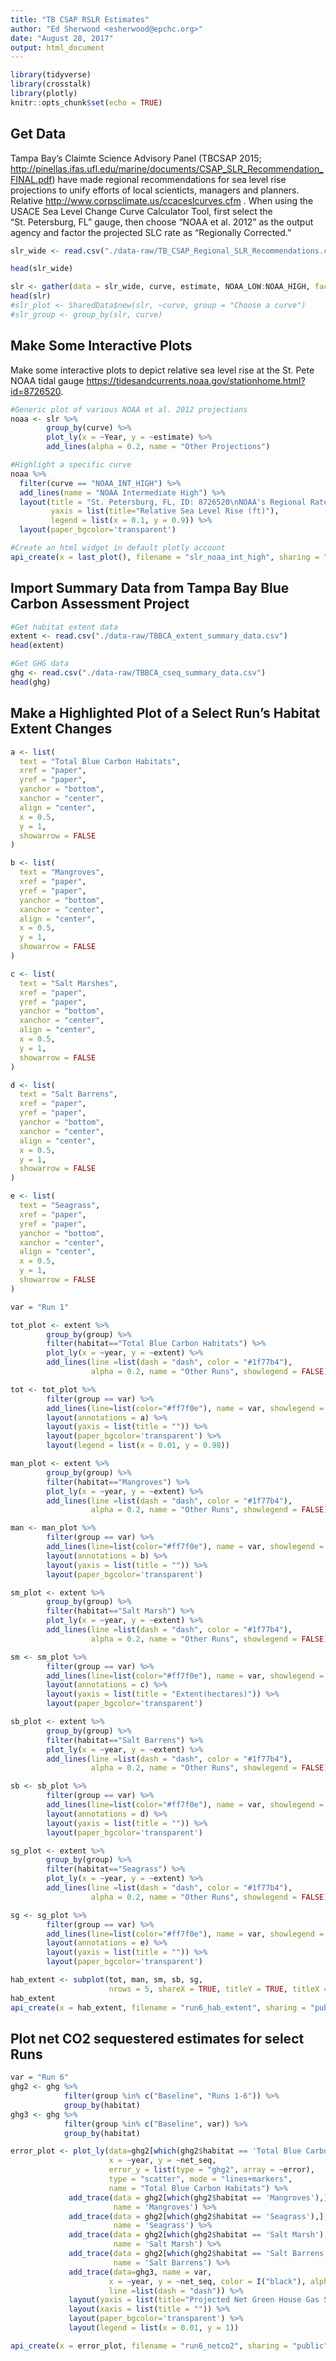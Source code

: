 ```yaml
---
title: "TB CSAP RSLR Estimates"
author: "Ed Sherwood <esherwood@epchc.org>"
date: "August 28, 2017"
output: html_document
---
```


```r
library(tidyverse)
library(crosstalk)
library(plotly)
knitr::opts_chunk$set(echo = TRUE)
```

## Get Data
Tampa Bay's Claimte Science Advisory Panel (TBCSAP 2015; <http://pinellas.ifas.ufl.edu/marine/documents/CSAP_SLR_Recommendation_FINAL.pdf>) have made regional recommendations for sea level rise projections to unify efforts of local scienticts, managers and planners. Relative  <http://www.corpsclimate.us/ccaceslcurves.cfm> . When using the USACE Sea Level Change Curve Calculator Tool, first select the “St. Petersburg, FL” gauge, then choose “NOAA et al. 2012” as the output agency and factor the projected SLC rate as “Regionally Corrected.”
```r
slr_wide <- read.csv("./data-raw/TB_CSAP_Regional_SLR_Recommendations.csv")

head(slr_wide)

slr <- gather(data = slr_wide, curve, estimate, NOAA_LOW:NOAA_HIGH, factor_key = T)
head(slr)
#slr_plot <- SharedData$new(slr, ~curve, group = "Choose a curve")
#slr_group <- group_by(slr, curve)
```

## Make Some Interactive Plots

Make some interactive plots to depict relative sea level rise at the St. Pete NOAA tidal gauge <https://tidesandcurrents.noaa.gov/stationhome.html?id=8726520>.

```r
#Generic plot of various NOAA et al. 2012 projections
noaa <- slr %>% 
        group_by(curve) %>% 
        plot_ly(x = ~Year, y = ~estimate) %>% 
        add_lines(alpha = 0.2, name = "Other Projections")

#Highlight a specific curve
noaa %>% 
  filter(curve == "NOAA_INT_HIGH") %>%
  add_lines(name = "NOAA Intermediate High") %>% 
  layout(title = "St. Petersburg, FL, ID: 8726520\nNOAA's Regional Rate: 0.00860 feet/yr",
         yaxis = list(title="Relative Sea Level Rise (ft)"),
         legend = list(x = 0.1, y = 0.9)) %>% 
  layout(paper_bgcolor='transparent') 

#Create an html widget in default plotly account 
api_create(x = last_plot(), filename = "slr_noaa_int_high", sharing = "public")

```
## Import Summary Data from Tampa Bay Blue Carbon Assessment Project
```r
#Get habitat extent data 
extent <- read.csv("./data-raw/TBBCA_extent_summary_data.csv")
head(extent)

#Get GHG data
ghg <- read.csv("./data-raw/TBBCA_cseq_summary_data.csv")
head(ghg)
```

## Make a Highlighted Plot of a Select Run's Habitat Extent Changes
```r
a <- list(
  text = "Total Blue Carbon Habitats",
  xref = "paper",
  yref = "paper",
  yanchor = "bottom",
  xanchor = "center",
  align = "center",
  x = 0.5,
  y = 1,
  showarrow = FALSE
)

b <- list(
  text = "Mangroves",
  xref = "paper",
  yref = "paper",
  yanchor = "bottom",
  xanchor = "center",
  align = "center",
  x = 0.5,
  y = 1,
  showarrow = FALSE
)

c <- list(
  text = "Salt Marshes",
  xref = "paper",
  yref = "paper",
  yanchor = "bottom",
  xanchor = "center",
  align = "center",
  x = 0.5,
  y = 1,
  showarrow = FALSE
)

d <- list(
  text = "Salt Barrens",
  xref = "paper",
  yref = "paper",
  yanchor = "bottom",
  xanchor = "center",
  align = "center",
  x = 0.5,
  y = 1,
  showarrow = FALSE
)

e <- list(
  text = "Seagrass",
  xref = "paper",
  yref = "paper",
  yanchor = "bottom",
  xanchor = "center",
  align = "center",
  x = 0.5,
  y = 1,
  showarrow = FALSE
)

var = "Run 1"

tot_plot <- extent %>%
        group_by(group) %>% 
        filter(habitat=="Total Blue Carbon Habitats") %>% 
        plot_ly(x = ~year, y = ~extent) %>% 
        add_lines(line =list(dash = "dash", color = "#1f77b4"), 
                  alpha = 0.2, name = "Other Runs", showlegend = FALSE)

tot <- tot_plot %>%
        filter(group == var) %>% 
        add_lines(line=list(color="#ff7f0e"), name = var, showlegend = TRUE) %>%
        layout(annotations = a) %>% 
        layout(yaxis = list(title = "")) %>% 
        layout(paper_bgcolor='transparent') %>% 
        layout(legend = list(x = 0.01, y = 0.98))

man_plot <- extent %>%
        group_by(group) %>% 
        filter(habitat=="Mangroves") %>% 
        plot_ly(x = ~year, y = ~extent) %>% 
        add_lines(line =list(dash = "dash", color = "#1f77b4"), 
                  alpha = 0.2, name = "Other Runs", showlegend = FALSE)

man <- man_plot %>%
        filter(group == var) %>% 
        add_lines(line=list(color="#ff7f0e"), name = var, showlegend = FALSE) %>%
        layout(annotations = b) %>% 
        layout(yaxis = list(title = "")) %>% 
        layout(paper_bgcolor='transparent') 

sm_plot <- extent %>%
        group_by(group) %>% 
        filter(habitat=="Salt Marsh") %>% 
        plot_ly(x = ~year, y = ~extent) %>% 
        add_lines(line =list(dash = "dash", color = "#1f77b4"), 
                  alpha = 0.2, name = "Other Runs", showlegend = FALSE)

sm <- sm_plot %>%
        filter(group == var) %>% 
        add_lines(line=list(color="#ff7f0e"), name = var, showlegend = FALSE) %>%
        layout(annotations = c) %>% 
        layout(yaxis = list(title = "Extent(hectares)")) %>% 
        layout(paper_bgcolor='transparent') 

sb_plot <- extent %>%
        group_by(group) %>% 
        filter(habitat=="Salt Barrens") %>% 
        plot_ly(x = ~year, y = ~extent) %>% 
        add_lines(line =list(dash = "dash", color = "#1f77b4"), 
                  alpha = 0.2, name = "Other Runs", showlegend = FALSE)

sb <- sb_plot %>%
        filter(group == var) %>% 
        add_lines(line=list(color="#ff7f0e"), name = var, showlegend = FALSE) %>%
        layout(annotations = d) %>%
        layout(yaxis = list(title = "")) %>% 
        layout(paper_bgcolor='transparent') 

sg_plot <- extent %>%
        group_by(group) %>% 
        filter(habitat=="Seagrass") %>% 
        plot_ly(x = ~year, y = ~extent) %>% 
        add_lines(line =list(dash = "dash", color = "#1f77b4"),
                  alpha = 0.2, name = "Other Runs", showlegend = FALSE)

sg <- sg_plot %>%
        filter(group == var) %>% 
        add_lines(line=list(color="#ff7f0e"), name = var, showlegend = FALSE) %>%
        layout(annotations = e) %>%
        layout(yaxis = list(title = "")) %>% 
        layout(paper_bgcolor='transparent') 

hab_extent <- subplot(tot, man, sm, sb, sg, 
                      nrows = 5, shareX = TRUE, titleY = TRUE, titleX = FALSE)
hab_extent                             
api_create(x = hab_extent, filename = "run6_hab_extent", sharing = "public")
```

## Plot net CO2 sequestered estimates for select Runs
```r
var = "Run 6"
ghg2 <- ghg %>%
            filter(group %in% c("Baseline", "Runs 1-6")) %>%
            group_by(habitat)
ghg3 <- ghg %>%
            filter(group %in% c("Baseline", var)) %>%
            group_by(habitat)

error_plot <- plot_ly(data=ghg2[which(ghg2$habitat == 'Total Blue Carbon Habitats'),],
                      x = ~year, y = ~net_seq, 
                      error_y = list(type = "ghg2", array = ~error), 
                      type = "scatter", mode = "lines+markers",
                      name = "Total Blue Carbon Habitats") %>% 
             add_trace(data = ghg2[which(ghg2$habitat == 'Mangroves'),],
                       name = 'Mangroves') %>%
             add_trace(data = ghg2[which(ghg2$habitat == 'Seagrass'),],
                       name = 'Seagrass') %>%
             add_trace(data = ghg2[which(ghg2$habitat == 'Salt Marsh'),],
                       name = 'Salt Marsh') %>% 
             add_trace(data = ghg2[which(ghg2$habitat == 'Salt Barrens'),],
                       name = 'Salt Barrens') %>%
             add_trace(data=ghg3, name = var,
                      x = ~year, y = ~net_seq, color = I("black"), alpha = 0.3,
                      line =list(dash = "dash")) %>% 
             layout(yaxis = list(title="Projected Net Green House Gas Sequestered<br>by Habitat (tonnes CO<sup>2</sup> eq. &plusmn; 1 S.D.)")) %>%
             layout(xaxis = list(title = "")) %>% 
             layout(paper_bgcolor='transparent') %>% 
             layout(legend = list(x = 0.01, y = 1))

api_create(x = error_plot, filename = "run6_netco2", sharing = "public")
```


